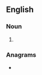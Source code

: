 ==English==

===Noun===
{{head|en|noun plural form}}

# {{plural of|baying|lang=en}}

===Anagrams===
* {{anagrams|en|bignays}}